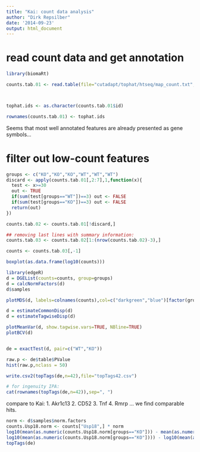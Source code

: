 ```yaml
---
title: "Kai: count data analysis"
author: "Dirk Repsilber"
date: '2014-09-23'
output: html_document
---
```


# read count data and get annotation

```r

library(biomaRt)

counts.tab.01 <- read.table(file="cutadapt/tophat/htseq/map_count.txt",header=TRUE)



tophat.ids <- as.character(counts.tab.01$id)

rownames(counts.tab.01) <- tophat.ids

```

Seems that most well annotated features are already presented as gene symbols...

# filter out low-count features

```r
groups <- c("KO","KO","KO","WT","WT","WT")
discard <- apply(counts.tab.01[,2:7],1,function(x){
  test <- x>=30
  out <- TRUE
  if(sum(test[groups=="WT"])==3) out <- FALSE
  if(sum(test[groups=="KO"])==3) out <- FALSE
  return(out)
})

counts.tab.02 <- counts.tab.01[!discard,]

## removing last lines with summary information:
counts.tab.03 <- counts.tab.02[1:(nrow(counts.tab.02)-3),]

counts <- counts.tab.03[,-1]

boxplot(as.data.frame(log10(counts)))
```

```r
library(edgeR)
d = DGEList(counts=counts, group=groups)
d = calcNormFactors(d)
d$samples

plotMDS(d, labels=colnames(counts),col=c("darkgreen","blue")[factor(groups)])

d = estimateCommonDisp(d)
d = estimateTagwiseDisp(d)

plotMeanVar(d, show.tagwise.vars=TRUE, NBline=TRUE)
plotBCV(d)


de = exactTest(d, pair=c("WT","KO"))

raw.p <- de$table$PValue
hist(raw.p,nclass = 50)

write.csv2(topTags(de,n=42),file="topTags42.csv")

# for ingenuity IPA:
cat(rownames(topTags(de,n=42)),sep=", ")

```

compare to Kai:
  1. Akr1c13
  2. CD52
  3. Tnf
  4. Rmrp 
... we find comparable hits.

```r

norm <- d$samples$norm.factors
counts.Usp18.norm <- counts["Usp18",] * norm
log10(mean(as.numeric(counts.Usp18.norm[groups=="KO"])) - mean(as.numeric(counts.Usp18.norm[groups=="WT"])))
log10(mean(as.numeric(counts.Usp18.norm[groups=="KO"]))) - log10(mean(as.numeric(counts.Usp18.norm[groups=="WT"])))
topTags(de)
```
